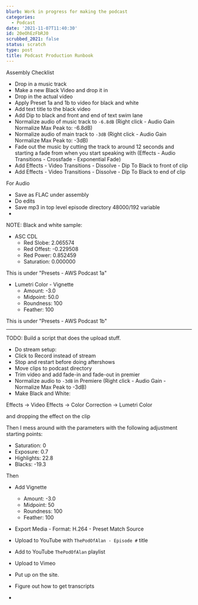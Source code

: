 ```yaml
---
blurb: Work in progress for making the podcast
categories:
  - Podcast
date: '2021-11-07T11:40:30'
id: 20eOhEzFbRJ0
scrubbed_2021: false
status: scratch
type: post
title: Podcast Production Runbook
---
```




Assembly Checklist

- Drop in a music track
- Make a new Black Video and drop it in
- Drop in the actual video
- Apply Preset 1a and 1b to video for black and white
- Add text title to the black video 
- Add Dip to black and front and end of text swim lane
- Normalize audio of music track to `-6.8dB` (Right click - Audio Gain Normalize Max Peak to: -6.8dB)
- Normalize audio of main track to `-3dB` (Right click - Audio Gain Normalize Max Peak to: -3dB)
- Fade out the music by cutting the track to around 12 seconds and starting a fade from when you start speaking with (Effects - Audio Transitions - Crossfade - Exponential Fade)
- Add Effects - Video Transitions - Dissolve - Dip To Black to front of clip
- Add Effects - Video Transitions - Dissolve - Dip To Black to end of clip



For Audio 

- Save as FLAC under assembly
- Do edits
- Save mp3 in top level episode directory 48000/192 variable
- 



NOTE: Black and white sample:

- ASC CDL 
    - Red Slobe: 2.065574
    - Red Offest: -0.229508
    - Red Power: 0.852459
    - Saturation: 0.000000

This is under "Presets - AWS Podcast 1a"


- Lumetri Color - Vignette
    - Amount: -3.0
    - Midpoint: 50.0
    - Roundness: 100
    - Feather: 100

This is under "Presets - AWS Podcast 1b"


---


TODO: Build a script that does the upload stuff.


- Do stream setup:
- Click to Record instead of stream
- Stop and restart before doing aftershows
- Move clips to podcast directory
- Trim video and add fade-in and fade-out in premier
- Normalize audio to `-3dB` in Premiere (Right click - Audio Gain - Normalize Max Peak to -3dB)
- Make Black and White:

Effects -> Video Effects -> Color Correction -> Lumetri Color

and dropping the effect on the clip

Then I mess around with the parameters with the following adjustment starting points:

- Saturation: 0
- Exposure: 0.7
- Highlights: 22.8
- Blacks: -19.3

Then 

- Add Vignette 
    - Amount: -3.0
    - Midpoint: 50
    - Roundness: 100
    - Feather: 100

- Export Media - Format: H.264 - Preset Match Source
- Upload to YouTube with `ThePodOfAlan - Episode #` title
- Add to YouTube `ThePodOfAlan` playlist
- Upload to Vimeo
- Put up on the site. 
- Figure out how to get transcripts
-
